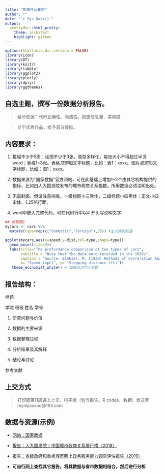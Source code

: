 ```yaml
---
title: "期末作业要求"
author: ""
date: "`r Sys.Date()`"
output:
  prettydoc::html_pretty:
    theme: architect
    highlight: github
---
```


```r
options(htmltools.dir.version = FALSE)
library(icon)
library(DT)
library(knitr)
library(tibble)
library(ggplot2)
library(plotly)
library(dplyr)
library(ggthemes)
```

## 自选主题，撰写一份数据分析报告。

> 给分依据：代码正确性、简洁性，报告信息量、美观度

> 对于优秀作品，给予高分鼓励。

## 内容要求：

1. 篇幅不少于5页；绘图不少于3张，类型多样化，每张大小不得超过半页word；表格1~3张。表格*顶部*加文字标题，比如：表1：xxxx。图片*底部*加文字标题，比如：图1：xxxx。

2. 数据来源为“国家数据”官方网站，可在此基础上增加1~2个由其它机构提供的指标，比如由人大国发院发布的城市政商关系指数。所用数据必须注明出处。

3. 无需封面，但请注意排版。一级标题小三黑体，二级标题小四黑体；正文小四宋体、1.25倍行距。

4. word中嵌入完整代码，可在代码行中以# 开头写说明文字.


```r
## 绘制图1
mycars <- cars %>% 
  mutate(type=rep(c("Domestic","Foreign"),25)) #生成类别变量

ggplot(mycars,aes(x=speed,y=dist,col=type,shape=type))+
  geom_point(size=3)+
  labs(title="The preformance comparison of two types of cars",
       subtitle = "Note that the data were recorded in the 1920s",
       caption = "Source: Ezekiel, M. (1930) Methods of Correlation Analysis. Wiley.",
       x= "Speed (mph)", y= "Stopping distance (ft)")+
   theme_economist_white() # 加载经济学人主题
```


## 报告结构：

标题

学院 班级 姓名 学号

1. 研究问题与价值

2. 数据的主要来源

3. 数据整理过程

4. 分析结果及其解释 

5. 结论与讨论

参考文献

## 上交方式
> 打印版第11周课上上交，电子版（包含报告、R codes、数据）发送至 mymjiaoxue@163.com

## 数据与资源(示例)

- [网站：国家数据](http://data.stats.gov.cn/index.htm)

- [报告：人大国发院丨中国城市政商关系排行榜（2018）](https://www.sohu.com/a/351000057_260616)

- [报告：省级政府和重点城市网上政务服务能力调查评估报告（2019）](http://www.egovernment.gov.cn/art/2019/4/24/art_194_5843.html)

- **可自行网上查找其它报告，将其数据与省市数据相结合，然后进行分析**
